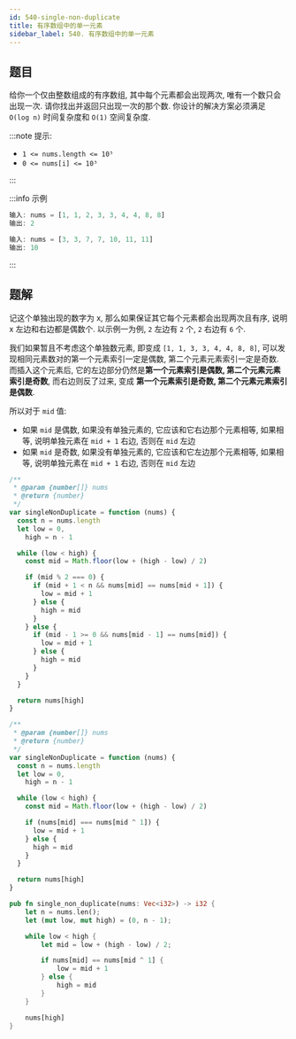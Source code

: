 ```yaml
---
id: 540-single-non-duplicate
title: 有序数组中的单一元素
sidebar_label: 540. 有序数组中的单一元素
---
```


## 题目

给你一个仅由整数组成的有序数组, 其中每个元素都会出现两次, 唯有一个数只会出现一次. 请你找出并返回只出现一次的那个数. 你设计的解决方案必须满足` O(log n)` 时间复杂度和 `O(1)` 空间复杂度.

:::note 提示:

- `1 <= nums.length <= 10⁵`
- `0 <= nums[i] <= 10⁵`

:::

:::info 示例

```ts
输入: nums = [1, 1, 2, 3, 3, 4, 4, 8, 8]
输出: 2
```

```ts
输入: nums = [3, 3, 7, 7, 10, 11, 11]
输出: 10
```

:::

## 题解

记这个单独出现的数字为 x, 那么如果保证其它每个元素都会出现两次且有序, 说明 x 左边和右边都是偶数个. 以示例一为例, `2` 左边有 `2` 个, `2` 右边有 `6` 个.

我们如果暂且不考虑这个单独数元素, 即变成 `[1, 1, 3, 3, 4, 4, 8, 8]`, 可以发现相同元素数对的第一个元素索引一定是偶数, 第二个元素元素索引一定是奇数. 而插入这个元素后,
它的左边部分仍然是**第一个元素索引是偶数, 第二个元素元素索引是奇数**, 而右边则反了过来, 变成 **第一个元素索引是奇数, 第二个元素元素索引是偶数**.

所以对于 `mid` 值:

- 如果 `mid` 是偶数, 如果没有单独元素的, 它应该和它右边那个元素相等, 如果相等, 说明单独元素在 `mid + 1` 右边, 否则在 `mid` 左边
- 如果 `mid` 是奇数, 如果没有单独元素的, 它应该和它左边那个元素相等, 如果相等, 说明单独元素在 `mid + 1` 右边, 否则在 `mid` 左边


<Tabs>
  <TabItem value="JavaScript" label="JavaScript" default>

```ts
/**
 * @param {number[]} nums
 * @return {number}
 */
var singleNonDuplicate = function (nums) {
  const n = nums.length
  let low = 0,
    high = n - 1

  while (low < high) {
    const mid = Math.floor(low + (high - low) / 2)

    if (mid % 2 === 0) {
      if (mid + 1 < n && nums[mid] == nums[mid + 1]) {
        low = mid + 1
      } else {
        high = mid
      }
    } else {
      if (mid - 1 >= 0 && nums[mid - 1] == nums[mid]) {
        low = mid + 1
      } else {
        high = mid
      }
    }
  }

  return nums[high]
}
```

</TabItem>
<TabItem value="JavaScript - 位运算" label="JavaScript - 位运算">

```ts
/**
 * @param {number[]} nums
 * @return {number}
 */
var singleNonDuplicate = function (nums) {
  const n = nums.length
  let low = 0,
    high = n - 1

  while (low < high) {
    const mid = Math.floor(low + (high - low) / 2)

    if (nums[mid] === nums[mid ^ 1]) {
      low = mid + 1
    } else {
      high = mid
    }
  }

  return nums[high]
}
```

</TabItem>
<TabItem value="Rust" label="Rust">

```rust
pub fn single_non_duplicate(nums: Vec<i32>) -> i32 {
    let n = nums.len();
    let (mut low, mut high) = (0, n - 1);

    while low < high {
        let mid = low + (high - low) / 2;

        if nums[mid] == nums[mid ^ 1] {
            low = mid + 1
        } else {
            high = mid
        }
    }

    nums[high]
}
```

</TabItem>
</Tabs>
